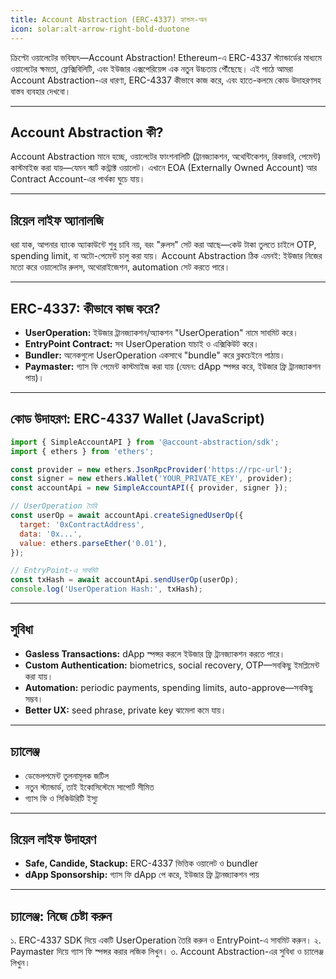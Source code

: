 ```yaml
---
title: Account Abstraction (ERC-4337) হ্যান্ডস-অন
icon: solar:alt-arrow-right-bold-duotone
---
```


ক্রিপ্টো ওয়ালেটের ভবিষ্যৎ—Account Abstraction! Ethereum-এ ERC-4337 স্ট্যান্ডার্ডের মাধ্যমে ওয়ালেটের ক্ষমতা, ফ্লেক্সিবিলিটি, এবং ইউজার এক্সপেরিয়েন্স এক নতুন উচ্চতায় পৌঁছেছে। এই পাঠে আমরা Account Abstraction-এর ধারণা, ERC-4337 কীভাবে কাজ করে, এবং হাতে-কলমে কোড উদাহরণসহ বাস্তব ব্যবহার দেখবো।

---

## Account Abstraction কী?

Account Abstraction মানে হচ্ছে, ওয়ালেটের ফাংশনালিটি (ট্রানজ্যাকশন, অথেন্টিকেশন, রিকভারি, পেমেন্ট) কাস্টমাইজ করা যায়—যেমন স্মার্ট কন্ট্রাক্ট ওয়ালেট। এখানে EOA (Externally Owned Account) আর Contract Account-এর পার্থক্য ঘুচে যায়।

---

## রিয়েল লাইফ অ্যানালজি

ধরা যাক, আপনার ব্যাংক অ্যাকাউন্টে শুধু চাবি নয়, বরং "রুলস" সেট করা আছে—কেউ টাকা তুলতে চাইলে OTP, spending limit, বা অটো-পেমেন্ট চালু করা যায়। Account Abstraction ঠিক এমনই: ইউজার নিজের মতো করে ওয়ালেটের রুলস, অথোরাইজেশন, automation সেট করতে পারে।

---

## ERC-4337: কীভাবে কাজ করে?

- **UserOperation:** ইউজার ট্রানজ্যাকশন/অ্যাকশন "UserOperation" নামে সাবমিট করে।
- **EntryPoint Contract:** সব UserOperation যাচাই ও এক্সিকিউট করে।
- **Bundler:** অনেকগুলো UserOperation একসাথে "bundle" করে ব্লকচেইনে পাঠায়।
- **Paymaster:** গ্যাস ফি পেমেন্ট কাস্টমাইজ করা যায় (যেমন: dApp স্পন্সর করে, ইউজার ফ্রি ট্রানজ্যাকশন পায়)।

---

## কোড উদাহরণ: ERC-4337 Wallet (JavaScript)

```js
import { SimpleAccountAPI } from '@account-abstraction/sdk';
import { ethers } from 'ethers';

const provider = new ethers.JsonRpcProvider('https://rpc-url');
const signer = new ethers.Wallet('YOUR_PRIVATE_KEY', provider);
const accountApi = new SimpleAccountAPI({ provider, signer });

// UserOperation তৈরি
const userOp = await accountApi.createSignedUserOp({
  target: '0xContractAddress',
  data: '0x...',
  value: ethers.parseEther('0.01'),
});

// EntryPoint-এ সাবমিট
const txHash = await accountApi.sendUserOp(userOp);
console.log('UserOperation Hash:', txHash);
```

---

## সুবিধা

- **Gasless Transactions:** dApp স্পন্সর করলে ইউজার ফ্রি ট্রানজ্যাকশন করতে পারে।
- **Custom Authentication:** biometrics, social recovery, OTP—সবকিছু ইমপ্লিমেন্ট করা যায়।
- **Automation:** periodic payments, spending limits, auto-approve—সবকিছু সম্ভব।
- **Better UX:** seed phrase, private key ঝামেলা কমে যায়।

---

## চ্যালেঞ্জ

- ডেভেলপমেন্ট তুলনামূলক জটিল
- নতুন স্ট্যান্ডার্ড, তাই ইকোসিস্টেমে সাপোর্ট সীমিত
- গ্যাস ফি ও সিকিউরিটি ইস্যু

---

## রিয়েল লাইফ উদাহরণ

- **Safe, Candide, Stackup:** ERC-4337 ভিত্তিক ওয়ালেট ও bundler
- **dApp Sponsorship:** গ্যাস ফি dApp পে করে, ইউজার ফ্রি ট্রানজ্যাকশন পায়

---

## চ্যালেঞ্জ: নিজে চেষ্টা করুন

১. ERC-4337 SDK দিয়ে একটি UserOperation তৈরি করুন ও EntryPoint-এ সাবমিট করুন।
২. Paymaster দিয়ে গ্যাস ফি স্পন্সর করার লজিক লিখুন।
৩. Account Abstraction-এর সুবিধা ও চ্যালেঞ্জ লিখুন।
